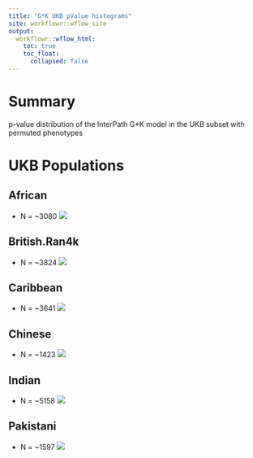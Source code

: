 ```yaml
---
title: "G*K UKB pValue histograms"
site: workflowr::wflow_site
output:
  workflowr::wflow_html:
    toc: true
    toc_float:
      collapsed: false
---
```


# Summary

p-value distribution of the InterPath G*K model in the UKB subset with permuted phenotypes

# UKB Populations

## African
 * N = ~3080 
![](https://raw.githubusercontent.com/mturchin20/InterPath/master/images/pValHists/20181204.InterPath.Vs2.GK.perm1.Analysis.pValHists.African.vs2.png)

## British.Ran4k
 * N = ~3824
![](https://raw.githubusercontent.com/mturchin20/InterPath/master/images/pValHists/20181204.InterPath.Vs2.GK.perm1.Analysis.pValHists.British.Ran4000.vs2.png)

## Caribbean
 * N = ~3641
![](https://raw.githubusercontent.com/mturchin20/InterPath/master/images/pValHists/20181204.InterPath.Vs2.GK.perm1.Analysis.pValHists.Caribbean.vs2.png)

## Chinese 
 * N = ~1423
![](https://raw.githubusercontent.com/mturchin20/InterPath/master/images/pValHists/20181204.InterPath.Vs2.GK.perm1.Analysis.pValHists.Chinese.vs2.png)

## Indian 
 * N = ~5158
![](https://raw.githubusercontent.com/mturchin20/InterPath/master/images/pValHists/20181204.InterPath.Vs2.GK.perm1.Analysis.pValHists.Indian.vs2.png)

## Pakistani
 * N = ~1597
![](https://raw.githubusercontent.com/mturchin20/InterPath/master/images/pValHists/20181204.InterPath.Vs2.GK.perm1.Analysis.pValHists.Pakistani.vs2.png)

